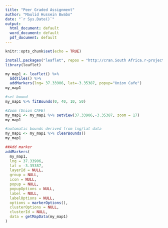 ```yaml
---
title: "Peer Graded Assignment"
author: "Maulid Hussein Bwabo"
date: "`r Sys.Date()`"
output:
  html_document: default
  word_document: default
  pdf_document: default
---
```


```r
knitr::opts_chunk$set(echo = TRUE)
```

```r
install.packages("leaflet", repos = "http://cran.South Africa.r-project.org")
library(leaflet)
```

```r
my_map1 <- leaflet() %>%
  addTiles() %>%  
  addMarkers(lng= 37.33906, lat=-3.35387, popup="Union Cafe")
my_map1
```

```r
#set bound
my_map1 %>% fitBounds(0, 40, 10, 50)
```

```r
#Zoom (Union CAFE) 
my_map1 <- my_map1 %>% setView(37.33906,-3.35387, zoom = 17)
my_map1
```

```r
#automatic bounds derived from lng/lat data
my_map1 <- my_map1 %>% clearBounds()
my_map1
```

```r
##Add marker
addMarkers(
  my_map1,
  lng = 37.33906,
  lat = -3.35387,
  layerId = NULL,
  group = NULL,
  icon = NULL,
  popup = NULL,
  popupOptions = NULL,
  label = NULL,
  labelOptions = NULL,
  options = markerOptions(),
  clusterOptions = NULL,
  clusterId = NULL,
  data = getMapData(my_map1)
)
```



